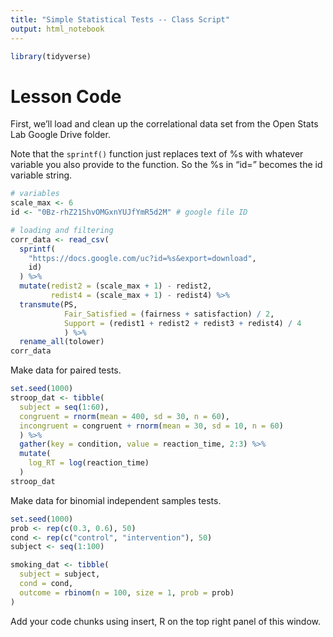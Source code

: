 ```yaml
---
title: "Simple Statistical Tests -- Class Script"
output: html_notebook
---
```


```r
library(tidyverse)
```

# Lesson Code

First, we'll load and clean up the correlational data set from the Open Stats Lab Google Drive folder.

Note that the `sprintf()` function just replaces text of %s with whatever variable you also provide to the function. So the %s in "id=" becomes the id variable string.

```r
# variables
scale_max <- 6
id <- "0Bz-rhZ21ShvOMGxnYUJfYmR5d2M" # google file ID

# loading and filtering
corr_data <- read_csv(
  sprintf(
    "https://docs.google.com/uc?id=%s&export=download", 
    id)
  ) %>%
  mutate(redist2 = (scale_max + 1) - redist2,
         redist4 = (scale_max + 1) - redist4) %>%
  transmute(PS, 
            Fair_Satisfied = (fairness + satisfaction) / 2,
            Support = (redist1 + redist2 + redist3 + redist4) / 4
            ) %>%
  rename_all(tolower)
corr_data
```

Make data for paired tests.

```r
set.seed(1000)
stroop_dat <- tibble(
  subject = seq(1:60),
  congruent = rnorm(mean = 400, sd = 30, n = 60),
  incongruent = congruent + rnorm(mean = 30, sd = 10, n = 60)
  ) %>%
  gather(key = condition, value = reaction_time, 2:3) %>% 
  mutate(
    log_RT = log(reaction_time)
  )
stroop_dat
```

Make data for binomial independent samples tests.

```r
set.seed(1000)
prob <- rep(c(0.3, 0.6), 50)
cond <- rep(c("control", "intervention"), 50)
subject <- seq(1:100)

smoking_dat <- tibble(
  subject = subject,
  cond = cond,
  outcome = rbinom(n = 100, size = 1, prob = prob)
)
```

Add your code chunks using insert, R on the top right panel of this window.

```r

```

